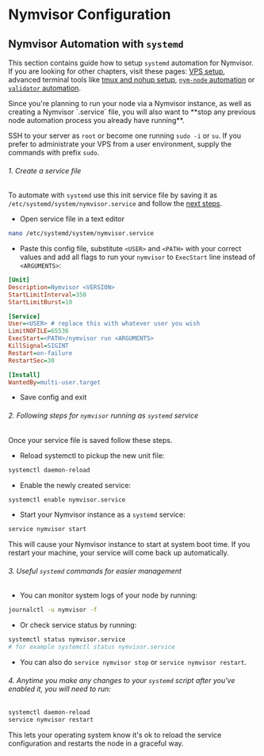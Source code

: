 

# Nymvisor Configuration

<VarInfo />

## Nymvisor Automation with `systemd`

This section contains guide how to setup `systemd` automation for Nymvisor. If you are looking for other chapters, visit these pages: [VPS setup](../../../preliminrary-steps/vps-setup.mdx), advanced terminal tools like [tmux and nohup setup](../../nym-node/configuration.mdx#vps-setup-and-automation), [`nym-node` automation](../../nym-node/configuration.mdx#systemd) or [`validator` automation](../../validator-setup/nyx-configuration#automation).

<Callout type="info" emoji="ℹ️">
Since you're planning to run your node via a Nymvisor instance, as well as creating a Nymvisor `.service` file, you will also want to **stop any previous node automation process you already have running**.
</Callout>

SSH to your server as `root` or become one running `sudo -i` or `su`. If you prefer to administrate your VPS from a user environment, supply the commands with prefix `sudo`.

<Steps>

###### 1. Create a service file

To automate with `systemd` use this init service file by saving it as `/etc/systemd/system/nymvisor.service` and follow the [next steps](#2-following-steps-for-nym-node-running-as-systemd-service).

- Open service file in a text editor
```sh
nano /etc/systemd/system/nymvisor.service
```

- Paste this config file, substitute `<USER>` and `<PATH>` with your correct values and add all flags to run your `nymvisor` to `ExecStart` line instead of `<ARGUMENTS>`:

```ini
[Unit]
Description=Nymvisor <VERSION>
StartLimitInterval=350
StartLimitBurst=10

[Service]
User=<USER> # replace this with whatever user you wish
LimitNOFILE=65536
ExecStart=<PATH>/nymvisor run <ARGUMENTS>
KillSignal=SIGINT
Restart=on-failure
RestartSec=30

[Install]
WantedBy=multi-user.target
```

- Save config and exit

###### 2. Following steps for `nymvisor` running as `systemd` service

Once your service file is saved follow these steps.

- Reload systemctl to pickup the new unit file:
```sh
systemctl daemon-reload
```

- Enable the newly created service:
```sh
systemctl enable nymvisor.service
```

- Start your Nymvisor instance as a `systemd` service:
```sh
service nymvisor start
```

This will cause your Nymvisor instance to start at system boot time. If you restart your machine, your service will come back up automatically.

###### 3. Useful `systemd` commands for easier management

- You can monitor system logs of your node by running:
```sh
journalctl -u nymvisor -f
```

- Or check service status by running:
```sh
systemctl status nymvisor.service
# for example systemctl status nymvisor.service
```

- You can also do `service nymvisor stop` or `service nymvisor restart`.

###### 4. Anytime you make any changes to your `systemd` script after you've enabled it, you will need to run:
```sh
systemctl daemon-reload
service nymvisor restart
```

This lets your operating system know it's ok to reload the service configuration and restarts the node in a graceful way.

</Steps>
